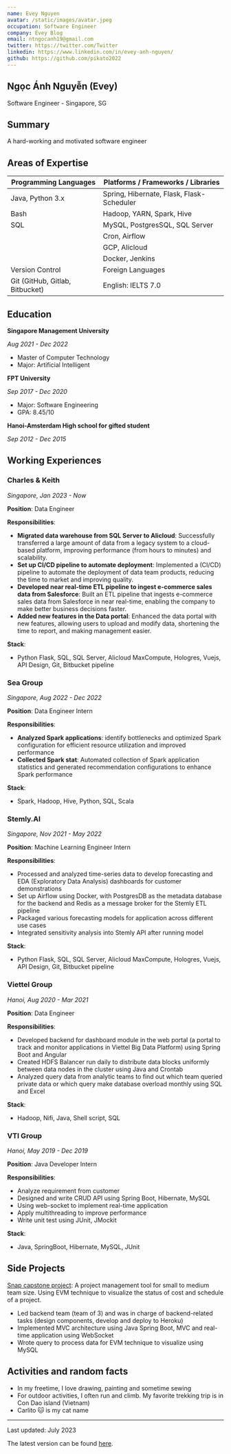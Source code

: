 ```yaml
---
name: Evey Nguyen
avatar: /static/images/avatar.jpeg
occupation: Software Engineer
company: Evey Blog
email: ntngocanh19@gmail.com
twitter: https://twitter.com/Twitter
linkedin: https://www.linkedin.com/in/evey-anh-nguyen/
github: https://github.com/pikato2022
---
```


## Ngọc Ánh Nguyễn (Evey)

Software Engineer - Singapore, SG

## Summary

A hard-working and motivated software engineer

## Areas of Expertise

| Programming Languages                                  | Platforms / Frameworks / Libraries                       |
| ------------------------------------------------------ | -------------------------------------------------------- |
| Java, Python 3.x                                       | Spring, Hibernate, Flask, Flask-Scheduler                |
| Bash                                                   | Hadoop, YARN, Spark, Hive                                |
| SQL                                                    | MySQL, PostgresSQL, SQL Server                           |
|                                                        | Cron, Airflow                                            |
|                                                        | GCP, Alicloud                                            |
|                                                        | Docker, Jenkins                                          |
| <span className="font-semibold">Version Control</span> | <span className="font-semibold">Foreign Languages</span> |
| Git (GitHub, Gitlab, Bitbucket)                        | English: IELTS 7.0                                       |

## Education

**Singapore Management University**

_Aug 2021 - Dec 2022_

- Master of Computer Technology
- Major: Artificial Intelligent

**FPT University**

_Sep 2017 - Dec 2020_

- Major: Software Engineering
- GPA: 8.45/10

**Hanoi-Amsterdam High school for gifted student**

_Sep 2012 - Dec 2015_

## Working Experiences

### Charles & Keith

_Singapore, Jan 2023 - Now_

**Position**: Data Engineer

**Responsibilities**:

- **Migrated data warehouse from SQL Server to Alicloud**: Successfully transferred a large amount of data from a legacy system to a cloud-based platform, improving performance (from hours to minutes) and scalability.
- **Set up CI/CD pipeline to automate deployment**: Implemented a (CI/CD) pipeline to automate the deployment of data team products, reducing the time to market and improving quality.
- **Developed near real-time ETL pipeline to ingest e-commerce sales data from Salesforce**: Built an ETL pipeline that ingests e-commerce sales data from Salesforce in near real-time, enabling the company to make better business decisions faster.
- **Added new features in the Data portal**: Enhanced the data portal with new features, allowing users to upload and modify data, shortening the time to report, and making management easier.

**Stack**:

- Python Flask, SQL, SQL Server, Alicloud MaxCompute, Hologres, Vuejs, API Design, Git, Bitbucket pipeline

### Sea Group

_Singapore, Aug 2022 - Dec 2022_

**Position**: Data Engineer Intern

**Responsibilities**:

- **Analyzed Spark applications**: identify bottlenecks and optimized Spark configuration for efficient resource utilization and improved performance
- **Collected Spark stat**: Automated collection of Spark application statistics and generated recommendation configurations to enhance Spark performance

**Stack**:

- Spark, Hadoop, Hive, Python, SQL, Scala

### Stemly.AI

_Singapore, Nov 2021 - May 2022_

**Position**: Machine Learning Engineer Intern

**Responsibilities**:

- Processed and analyzed time-series data to develop forecasting and EDA (Exploratory Data Analysis) dashboards for customer demonstrations
- Set up Airflow using Docker, with PostgresDB as the metadata database for the backend and Redis as a message broker for the Stemly ETL pipeline
- Packaged various forecasting models for application across different use cases
- Integrated sensitivity analysis into Stemly API after running model

**Stack**:

- Python Flask, SQL, SQL Server, Alicloud MaxCompute, Hologres, Vuejs, API Design, Git, Bitbucket pipeline

### Viettel Group

_Hanoi, Aug 2020 - Mar 2021_

**Position**: Data Engineer

**Responsibilities**:

- Developed backend for dashboard module in the web portal (a portal to track and monitor applications in Viettel Big Data Platform) using Spring Boot and Angular
- Created HDFS Balancer run daily to distribute data blocks uniformly between data nodes in the cluster using Java and Crontab
- Analyzed query data from analytic teams to find out which team queried private data or which query make database overload monthly using SQL and Excel

**Stack**:

- Hadoop, Nifi, Java, Shell script, SQL

### VTI Group

_Hanoi, May 2019 - Dec 2019_

**Position**: Java Developer Intern

**Responsibilities**:

- Analyze requirement from customer
- Designed and write CRUD API using Spring Boot, Hibernate, MySQL
- Using web-socket to implement real-time application
- Apply multithreading to improve performance
- Write unit test using JUnit, JMockit

**Stack**:

- Java, SpringBoot, Hibernate, MySQL, JUnit

## Side Projects

[Snap capstone project](https://gitlab.com/nguyentloc99/snap-backend): A project management tool for small to medium team size. Using EVM technique to visualize the status of cost and schedule of a project.

- Led backend team (team of 3) and was in charge of backend-related tasks (design components, develop and deploy to Heroku)
- Implemented MVC architecture using Java Spring Boot, MVC and real-time application using WebSocket
- Wrote query to process data for EVM technique to visualize using MySQL

## Activities and random facts

- In my freetime, I love drawing, painting and sometime sewing
- For outdoor activities, I often run and climb. My favorite trekking trip is in Con Dao island (Vietnam)
- Carlito 🐱 is my cat name

---

Last updated: July 2023

The latest version can be found [here](https://docs.google.com/document/d/1G_BI14_VsUlw_cW0Ub1BxQmulOHuKJ-B/edit).

